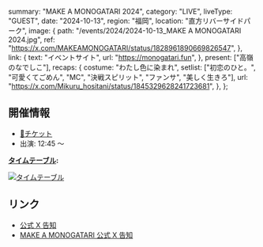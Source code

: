   summary: "MAKE A MONOGATARI 2024",
  category: "LIVE",
  liveType: "GUEST",
  date: "2024-10-13",
  region: "福岡",
  location: "直方リバーサイドパーク",
  image: {
    path: "/events/2024/2024-10-13_MAKE A MONOGATARI 2024.jpg",
    ref: "https://x.com/MAKEAMONOGATARI/status/1828961890669826547",
  },
  link: {
    text: "イベントサイト",
    url: "https://monogatari.fun",
  },
  present: ["高嶺のなでしこ"],
  recaps: {
    costume: "わたし色に染まれ",
    setlist: ["初恋のひと。", "可愛くてごめん", "MC", "決戦スピリット", "ファンサ", "美しく生きろ"],
    url: "https://x.com/Mikuru_hositani/status/1845329628241723681",
  },
};

## 開催情報

- [🎫チケット](https://monogatari.fun/#tickets)
- 出演: 12:45 〜

**[タイムテーブル](https://x.com/MAKEAMONOGATARI/status/1834566612835504306):**

[![タイムテーブル](/events/2024/2024-10-13_MAKE%20A%20MONOGATARI%202024_タイムテーブル.jpg)](/events/2024/2024-10-13_MAKE%20A%20MONOGATARI%202024_タイムテーブル.jpg)

## リンク

- [公式 X 告知](https://x.com/takanenofficial/status/1831308808330912198)
- [MAKE A MONOGATARI 公式 X 告知](https://x.com/MAKEAMONOGATARI/status/1797825610175447054)
